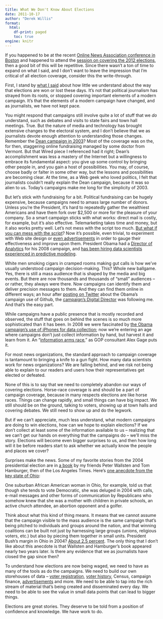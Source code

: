 ```yaml
---
title: What We Don't Know About Elections
date: 2011-10-17
author: "Derek Willis"
format:
  html:
    df-print: paged
    toc: true
engine: knitr
---
```


If you happened to be at the recent [Online News Association conference in Boston](http://ona11.journalists.org/) and happened to attend the [session on covering the 2012 elections](http://ona11.journalists.org/sessions/innovative-ways-to-cover-the-2012-election/), then a good bit of this will be repetitive. Since there wasn't a ton of time to expand on what I said, and I don't want to leave the impression that I'm critical of all election coverage, consider this the write-through.

First, I stand by [what I said](http://twitter.com/#!/kzhu91/status/117273879105384449) about how little we understand about the way that elections are won or lost these days. It's not that political journalism has strayed from its roots, or stopped covering important elements of a modern campaign. It's that the elements of a modern campaign have changed, and as journalists, we have not kept pace.

You might respond that campaigns still involve quite a lot of stuff that we _do_ understand, such as debates and visits to state fairs and town hall meetings. True. But the nature of media and technology has brought extensive changes to the electoral system, and I don't believe that we as journalists devote enough attention to understanding those changes. Remember the [Dean campaign in 2003](http://www.wired.com/wired/archive/12.01/dean.html)? Most of the coverage was on the, for then, staggering online fundraising managed by some doctor from Vermont. But that Wired piece I referenced had it right; Dean's accomplishment was less a mastery of the Internet but a willingness to embrace its fundamental aspect: you give up some control by bringing other people in, and you gain a host of possibilities. You may, of course, choose badly or falter in some other way, but the lessons and possibilities are becoming clear. At the time, as a Web geek who loved politics, I felt that journalists couldn't really explain the Dean campaign, because it was so alien to us. Today's campaigns make me long for the simplicity of 2003.

But let's stick with fundraising for a bit. Political fundraising can be hugely expensive, because campaigns need to amass large number of donors. Unless you're the President, it's hard to repeatedly gather the wealthiest Americans and have them fork over $2,500 or more for the pleasure of your company. So a smart campaign sticks with what works: direct mail is costly, for example, but it's also effective. Telemarketing takes time and money, but it also works pretty well. Let's not mess with the script too much. [But what if you can mess with the script](http://blog.optimizely.com/how-obama-raised-60-million-by-running-an-exp)? Now it's possible, even trivial, to experiment with Web site design or [even advertisements](http://themonkeycage.org/blog/2011/08/23/rick-perrys-eggheads/) in order to gauge their effectiveness and improve upon them. President Obama had a [Director of Analytics](http://www.youtube.com/watch?v=71bH8z6iqSc) for his 2008 campaign, and [has been hiring data scientists experienced in predictive modeling](http://www.datashaping.com/jobs18843x.shtml).

White men smoking cigars in cramped rooms making gut calls is how we've usually understood campaign decision-making. This? Whole new ballgame. Yes, there is still a mass audience that is shaped by the media and big events. But there are now thousands and thousands of "small" audiences – or rather, they always were there. Now campaigns can identify them and deliver precision messages to them. And they can find them online in different ways; an hour after [posting on Twitter](http://twitter.com/#!/derekwillis/status/126084472666984448) about the Obama's campaign use of Github, the [campaign's Digital Director](http://twitter.com/#!/teddygoff) was following me. And that's the easy part.

While campaigns have a public presence that is mostly recorded and observed, the stuff that goes on behind the scenes is so much more sophisticated than it has been. In 2008 we were fascinated by [the Obama campaign's use of iPhones for data collection](http://www.jackandjillpolitics.com/2008/10/obama-launches-iphone-app-makes-everyone-a-campaign-worker/); now we're entering an age where campaigns don't just collect information by hand, but harvest it and learn from it. An "[information arms race](http://www.targetpointconsulting.com/ToThePoint/2011/09/27/the-information-arms-race)," as GOP consultant Alex Gage puts it.

For most news organizations, the standard approach to campaign coverage is tantamount to bringing a knife to a gun fight. How many data scientists work for news organizations? We are falling behind, and we risk not being able to explain to our readers and users how their representatives get elected or defeated.

None of this is to say that we need to completely abandon our ways of covering elections. Horse-race coverage is and should be a part of campaign coverage, because in many respects elections are like horse races. Things can change rapidly, and small things can have big impact. We still should be on the ground, talking to voters, showing up at town halls and covering debates. We still need to show up and do the legwork.

But if we can't appreciate, much less understand, what modern campaigns are doing to win elections, how can we hope to explain elections? If we don't collect at least some of the information available to us – realizing that we can't get our hands on everything that the campaigns do – we'll miss the story. Elections will become even bigger surprises to us, and then how long will it be before readers start to ask whether we actually know the people and places we cover?

Surprises make the news. Some of my favorite stories from the 2004 presidential election are in [a book](http://www.amazon.com/One-Party-Country-Republican-Dominance/dp/0471776726) by my friends Peter Wallsten and Tom Hamburger, then of the Los Angeles Times. Here's [one anecdote from the key state of Ohio](http://www.latimes.com/news/opinion/commentary/la-op-hamburger25jun25,0,906381.story):

  One suburban African American woman in Ohio, for example, told us that though she tends to vote Democratic, she was deluged in 2004 with calls, e-mail messages and other forms of communication by Republicans who somehow knew that she was a mother with children in private schools, an active church attendee, an abortion opponent and a golfer.

Think about what this kind of thing means. It means that we cannot assume that the campaign visible to the mass audience is the same campaign that's being pitched to individuals and groups around the nation, and that winning coalitions can be built not just by harnessing large groups (unions, religious voters, etc.) but also by piecing them together in small units. President Bush's margin in Ohio in 2004? [About 2.5 percent](http://www.nytimes.com/packages/html/politics/2004_ELECTIONRESULTS_GRAPHIC/). The only thing that I don't like about this anecdote is that Wallsten and Hamburger's book appeared nearly two years later. Is there any evidence that we as journalists have closed the gap since then?

To understand how elections are now being waged, we need to have as many of the tools as do the campaigns. We need to build our own storehouses of data – [voter registration](http://www.wakegov.com/elections/8data.htm), [voter history](http://www.sos.georgia.gov/elections/voter_registration/voterhistory.asp), Census, campaign finance, [advertisements](http://transition.fcc.gov/mb/audio/decdoc/public_and_broadcasting.html#_Toc202587585) and more. We need to be able to tap into the rich stream of material that's being created and disseminated every day. We need to be able to see the value in small data points that can lead to bigger things.

Elections are great stories. They deserve to be told from a position of confidence and knowledge. We have work to do.